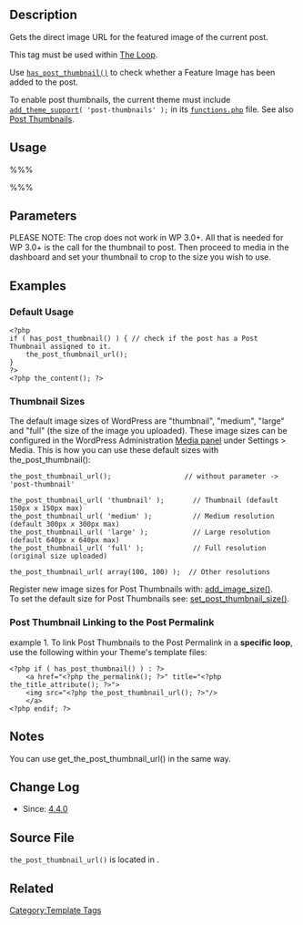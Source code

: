 {{Languages|
{{en|Function Reference/the_post_thumbnail_url}}
}}

== Description ==

Gets the direct image URL for the featured image of the current post.

This tag must be used within [[The Loop]].

Use <code>[[Function Reference/has_post_thumbnail|has_post_thumbnail()]]</code> to check whether a Feature Image has been added to the post.

To enable post thumbnails, the current theme must include <code>[[Function Reference/add theme support|add_theme_support]]( 'post-thumbnails' );</code> in its <tt>[[Theme_Development#Functions_File|functions.php]]</tt> file. See also [[Post Thumbnails]].

== Usage ==

%%% <?php the_post_thumbnail_url( $size ); ?> %%%

== Parameters ==

{{Parameter|$size|string/array|Image size. Either a string keyword (thumbnail, medium, large, full), or any custom size keyword defined by [[Function Reference/add image size|add_image_size()]], or a 2-item array representing width and height in pixels, e.g. array(32,32).|Optional|'post-thumbnail', which theme sets using [[Function Reference/set_post_thumbnail_size|set_post_thumbnail_size]]. }}

PLEASE NOTE: The crop does not work in WP 3.0+. All that is needed for WP 3.0+ is the call for the thumbnail to post. Then proceed to media in the dashboard and set your thumbnail to crop to the size you wish to use.

== Examples ==

=== Default Usage ===

<pre>
<?php 
if ( has_post_thumbnail() ) { // check if the post has a Post Thumbnail assigned to it.
	the_post_thumbnail_url();
} 
?>
<?php the_content(); ?>
</pre>

=== Thumbnail Sizes  ===

The default image sizes of WordPress are "thumbnail", "medium", "large" and "full" (the size of the image you uploaded). These image sizes can be configured in the WordPress Administration [[Settings Media SubPanel|Media panel]] under Settings > Media. This is how you can use these default sizes with the_post_thumbnail():

<pre>
the_post_thumbnail_url();                  // without parameter -> 'post-thumbnail'
 
the_post_thumbnail_url( 'thumbnail' );       // Thumbnail (default 150px x 150px max)
the_post_thumbnail_url( 'medium' );          // Medium resolution (default 300px x 300px max)
the_post_thumbnail_url( 'large' );           // Large resolution (default 640px x 640px max)
the_post_thumbnail_url( 'full' );            // Full resolution (original size uploaded)
 
the_post_thumbnail_url( array(100, 100) );  // Other resolutions
</pre>

Register new image sizes for Post Thumbnails with: [[Function Reference/add_image_size|add_image_size()]].<br />To set the default size for Post Thumbnails see: [[Function Reference/set_post_thumbnail_size|set_post_thumbnail_size()]].

=== Post Thumbnail Linking to the Post Permalink ===

example 1. To link Post Thumbnails to the Post Permalink in a '''specific loop''', use the following within your Theme's template files:

<pre>
<?php if ( has_post_thumbnail() ) : ?>
	<a href="<?php the_permalink(); ?>" title="<?php the_title_attribute(); ?>">
	<img src="<?php the_post_thumbnail_url(); ?>"/>
	</a>
<?php endif; ?></pre>

== Notes ==

You can use get_the_post_thumbnail_url() in the same way.

== Change Log  ==

* Since: [[Version 4.4|4.4.0]]

== Source File ==

<tt>the_post_thumbnail_url()</tt> is located in {{Trac|wp-includes/post-thumbnail-template.php}}.

== Related ==

{{Post Thumbnail Tags}}

{{Tag Footer}}

[[Category:Template Tags]]